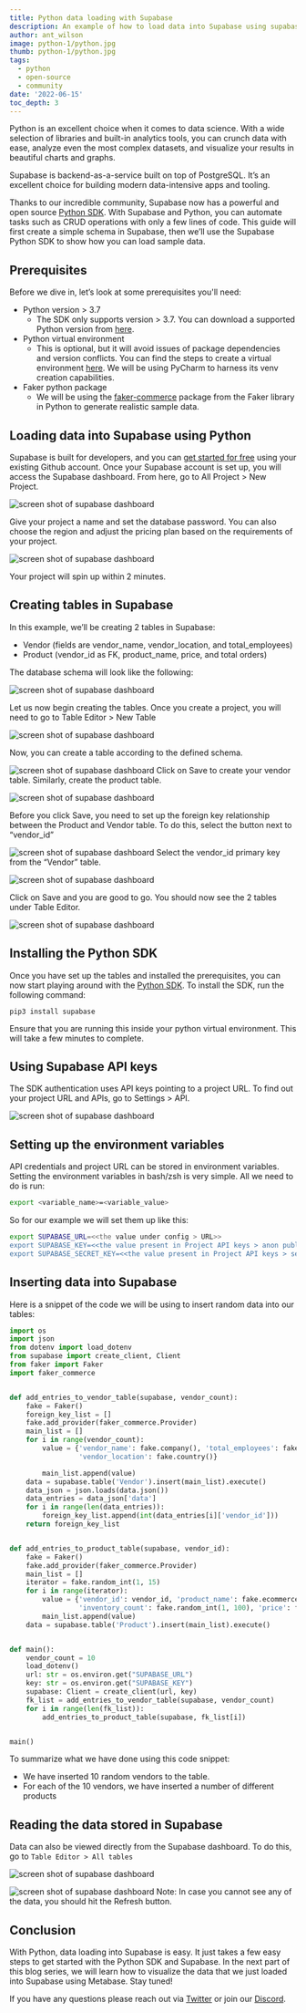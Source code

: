 ```yaml
---
title: Python data loading with Supabase
description: An example of how to load data into Supabase using supabase-py
author: ant_wilson
image: python-1/python.jpg
thumb: python-1/python.jpg
tags:
  - python
  - open-source
  - community
date: '2022-06-15'
toc_depth: 3
---
```


Python is an excellent choice when it comes to data science. With a wide selection of libraries and built-in analytics tools, you can crunch data with ease, analyze even the most complex datasets, and visualize your results in beautiful charts and graphs.

Supabase is backend-as-a-service built on top of PostgreSQL. It’s an excellent choice for building modern data-intensive apps and tooling.

Thanks to our incredible community, Supabase now has a powerful and open source [Python SDK](https://github.com/supabase-community/supabase-py).  With Supabase and Python, you can automate tasks such as CRUD operations with only a few lines of code. This guide will first create a simple schema in Supabase, then we’ll use the Supabase Python SDK to show how you can load sample data.

## Prerequisites

Before we dive in, let’s look at some prerequisites you'll need:
- Python version > 3.7
  - The SDK only supports version > 3.7. You can download a supported Python version from [here](https://www.python.org/downloads/).
- Python virtual environment
  - This is optional, but it will avoid issues of package dependencies and version conflicts. You can find the steps to create a virtual environment [here](https://uoa-eresearch.github.io/eresearch-cookbook/recipe/2014/11/26/python-virtual-env/). We will be using PyCharm to harness its venv creation capabilities.
- Faker python package
  - We will be using the [faker-commerce](https://pypi.org/project/faker-commerce/) package from the Faker library in Python to generate realistic sample data.


## Loading data into Supabase using Python
Supabase is built for developers, and you can [get started for free](https://app.supabase.io) using your existing Github account. Once your Supabase account is set up, you will access the Supabase dashboard. From here, go to All Project > New Project.

![screen shot of supabase dashboard](/images/blog/python-1/1.png)

Give your project a name and set the database password. You can also choose the region and adjust the pricing plan based on the requirements of your project.

![screen shot of supabase dashboard](/images/blog/python-1/2.png)

Your project will spin up within 2 minutes.

## Creating tables in Supabase

In this example, we’ll be creating 2 tables in Supabase:
- Vendor (fields are vendor_name, vendor_location, and total_employees)
- Product (vendor_id as FK, product_name, price, and total orders)

The database schema will look like the following:

![screen shot of supabase dashboard](/images/blog/python-1/3.png)

Let us now begin creating the tables. Once you create a project, you will need to go to Table Editor > New Table

![screen shot of supabase dashboard](/images/blog/python-1/4.png)

Now, you can create a table according to the defined schema. 

![screen shot of supabase dashboard](/images/blog/python-1/5.png)
Click on Save to create your vendor table. Similarly, create the product table.

![screen shot of supabase dashboard](/images/blog/python-1/6.png)

Before you click Save, you need to set up the foreign key relationship between the Product and Vendor table. To do this, select the button next to “vendor_id”

![screen shot of supabase dashboard](/images/blog/python-1/7.png)
Select the vendor_id primary key from the “Vendor” table.

![screen shot of supabase dashboard](/images/blog/python-1/8.png)

Click on Save and you are good to go. You should now see the 2 tables under Table Editor.

![screen shot of supabase dashboard](/images/blog/python-1/9.png)

## Installing the Python SDK

Once you have set up the tables and installed the prerequisites, you can now start playing around with the [Python SDK](https://github.com/supabase-community/supabase-py). To install the SDK, run the following command:

`pip3 install supabase`

Ensure that you are running this inside your python virtual environment. This will take a few minutes to complete.

## Using Supabase API keys

The SDK authentication uses API keys pointing to a project URL. To find out your project URL and APIs, go to Settings > API.

![screen shot of supabase dashboard](/images/blog/python-1/10.png)

## Setting up the environment variables

API credentials and project URL can be stored in environment variables. Setting the environment variables in bash/zsh is very simple. All we need to do is run:

```bash
export <variable_name>=<variable_value>
```

So for our example we will set them up like this:

```bash
export SUPABASE_URL=<<the value under config > URL>>
export SUPABASE_KEY=<<the value present in Project API keys > anon public>> 
export SUPABASE_SECRET_KEY=<<the value present in Project API keys > service_role secret>>
```

## Inserting data into Supabase

Here is a snippet of the code we will be using to insert random data into our tables:

```python
import os
import json
from dotenv import load_dotenv
from supabase import create_client, Client
from faker import Faker
import faker_commerce


def add_entries_to_vendor_table(supabase, vendor_count):
    fake = Faker()
    foreign_key_list = []
    fake.add_provider(faker_commerce.Provider)
    main_list = []
    for i in range(vendor_count):
        value = {'vendor_name': fake.company(), 'total_employees': fake.random_int(40, 169),
                 'vendor_location': fake.country()}

        main_list.append(value)
    data = supabase.table('Vendor').insert(main_list).execute()
    data_json = json.loads(data.json())
    data_entries = data_json['data']
    for i in range(len(data_entries)):
        foreign_key_list.append(int(data_entries[i]['vendor_id']))
    return foreign_key_list


def add_entries_to_product_table(supabase, vendor_id):
    fake = Faker()
    fake.add_provider(faker_commerce.Provider)
    main_list = []
    iterator = fake.random_int(1, 15)
    for i in range(iterator):
        value = {'vendor_id': vendor_id, 'product_name': fake.ecommerce_name(),
                 'inventory_count': fake.random_int(1, 100), 'price': fake.random_int(45, 100)}
        main_list.append(value)
    data = supabase.table('Product').insert(main_list).execute()


def main():
    vendor_count = 10
    load_dotenv()
    url: str = os.environ.get("SUPABASE_URL")
    key: str = os.environ.get("SUPABASE_KEY")
    supabase: Client = create_client(url, key)
    fk_list = add_entries_to_vendor_table(supabase, vendor_count)
    for i in range(len(fk_list)):
        add_entries_to_product_table(supabase, fk_list[i])


main()
```

To summarize what we have done using this code snippet:
- We have inserted 10 random vendors to the table.
- For each of the 10 vendors, we have inserted a number of different products 

## Reading the data stored in Supabase

Data can also be viewed directly from the Supabase dashboard. To do this, go to `Table Editor > All tables`

![screen shot of supabase dashboard](/images/blog/python-1/11.png)

![screen shot of supabase dashboard](/images/blog/python-1/12.png)
Note: In case  you cannot see any of the data, you should hit the Refresh button.

## Conclusion
With Python, data loading into Supabase is easy. It just takes a few easy steps to get started with the Python SDK and Supabase. In the next part of this blog series, we will learn how to visualize the data that we just loaded into Supabase using Metabase. Stay tuned!

If you have any questions please reach out via [Twitter](https://twitter.com/supabase) or join our [Discord](https://discord.supabase.com).
